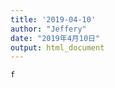 ```yaml
---
title: '2019-04-10'
author: "Jeffery"
date: "2019年4月10日"
output: html_document
---
```


```r
f
```

